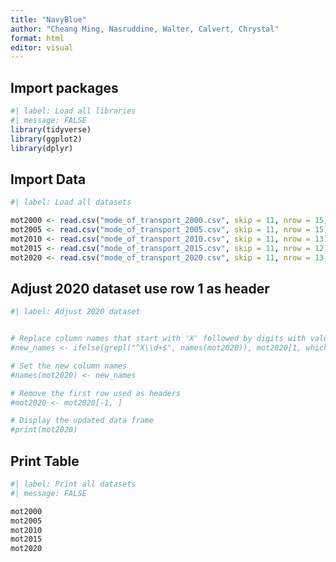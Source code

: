 ```yaml
---
title: "NavyBlue"
author: "Cheang Ming, Nasruddine, Walter, Calvert, Chrystal"
format: html
editor: visual
---
```


## Import packages

```r
#| label: Load all libraries
#| message: FALSE
library(tidyverse)
library(ggplot2)
library(dplyr)
```

## Import Data

```r
#| label: Load all datasets

mot2000 <- read.csv("mode_of_transport_2000.csv", skip = 11, nrow = 15)
mot2005 <- read.csv("mode_of_transport_2005.csv", skip = 11, nrow = 15)
mot2010 <- read.csv("mode_of_transport_2010.csv", skip = 11, nrow = 13)
mot2015 <- read.csv("mode_of_transport_2015.csv", skip = 11, nrow = 12)
mot2020 <- read.csv("mode_of_transport_2020.csv", skip = 11, nrow = 13, header = TRUE, stringsAsFactors = FALSE)
```

## Adjust 2020 dataset use row 1 as header

```r
#| label: Adjust 2020 dataset


# Replace column names that start with 'X' followed by digits with values from the first row
#new_names <- ifelse(grepl("^X\\d+$", names(mot2020)), mot2020[1, which(grepl("^X\\d+$", names(mot2020)))], names(mot2020))

# Set the new column names
#names(mot2020) <- new_names

# Remove the first row used as headers
#mot2020 <- mot2020[-1, ]

# Display the updated data frame
#print(mot2020)

```

## Print Table

```r
#| label: Print all datasets
#| message: FALSE

mot2000
mot2005
mot2010
mot2015
mot2020
```
